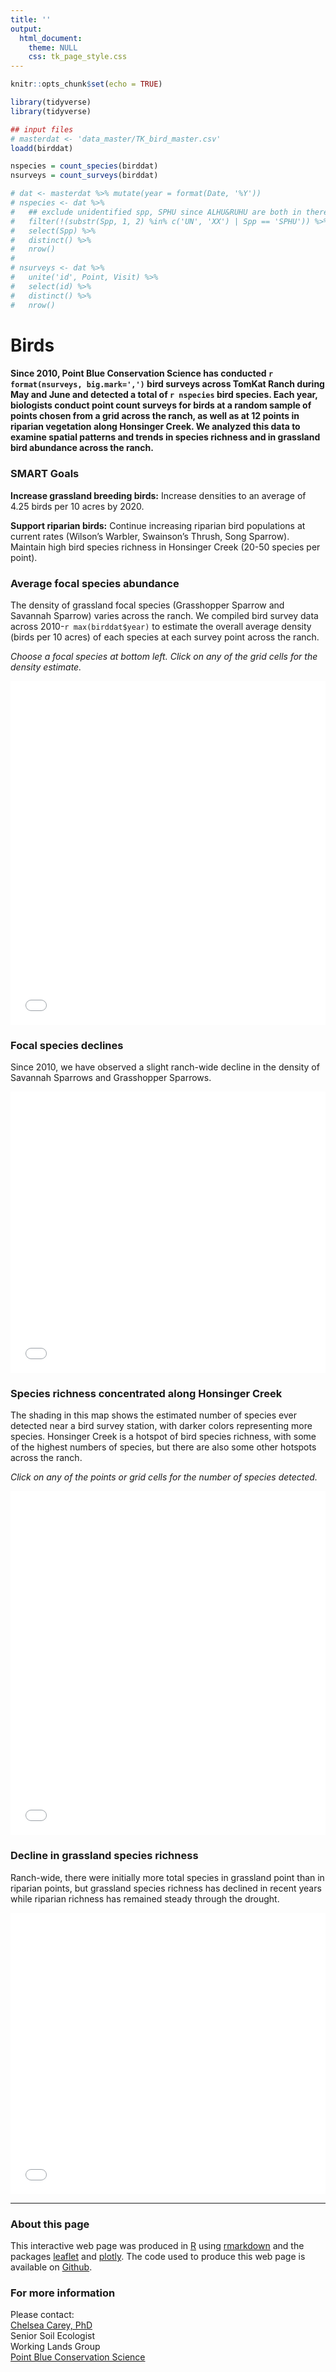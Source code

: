 ```yaml
---
title: ''
output:
  html_document:
    theme: NULL
    css: tk_page_style.css
---
```


```r
knitr::opts_chunk$set(echo = TRUE)

library(tidyverse)
library(tidyverse)

## input files
# masterdat <- 'data_master/TK_bird_master.csv'
loadd(birddat)

nspecies = count_species(birddat)
nsurveys = count_surveys(birddat)

# dat <- masterdat %>% mutate(year = format(Date, '%Y'))
# nspecies <- dat %>%
#   ## exclude unidentified spp, SPHU since ALHU&RUHU are both in there
#   filter(!(substr(Spp, 1, 2) %in% c('UN', 'XX') | Spp == 'SPHU')) %>%
#   select(Spp) %>%
#   distinct() %>%
#   nrow()
# 
# nsurveys <- dat %>% 
#   unite('id', Point, Visit) %>%
#   select(id) %>%
#   distinct() %>% 
#   nrow()

```

<a id="top"></a>

Birds
===============================
#### Since 2010, Point Blue Conservation Science has conducted <b>`r format(nsurveys, big.mark=',')` bird surveys</b> across TomKat Ranch during May and June and detected a total of <b>`r nspecies` bird species</b>. Each year, biologists conduct point count surveys for birds at a random sample of points chosen from a grid across the ranch, as well as at 12 points in riparian vegetation along Honsinger Creek. We analyzed this data to examine spatial patterns and trends in species richness and in grassland bird abundance across the ranch.{#intro}


### SMART Goals
<b>Increase grassland breeding birds:</b> Increase densities to an average of 4.25 birds per 10 acres by 2020.

<b>Support riparian birds:</b> Continue increasing riparian bird populations at current rates (Wilson's Warbler, Swainson's Thrush, Song Sparrow). Maintain high bird species richness in Honsinger Creek (20-50 species per point).


### Average focal species abundance 

The density of grassland focal species (Grasshopper Sparrow and Savannah Sparrow) varies across the ranch. We compiled  bird survey data across 2010-`r max(birddat$year)` to estimate the overall average density (birds per 10 acres) of each species at each survey point across the ranch.


<i>Choose a focal species at bottom left. Click on any of the grid cells for the density estimate.</i>

<center>
<iframe src="widget/bird_map_density.html" style="border: none;" width = 100%; height = 550px;></iframe>
</center>



### Focal species declines 
  
Since 2010, we have observed a slight ranch-wide decline in the density of Savannah Sparrows and Grasshopper Sparrows.

<center>
<iframe src="widget/bird_trend_density.html" style="border: none;" width = 100%; height = 450px;></iframe>
</center>



### Species richness concentrated along Honsinger Creek  
  
The shading in this map shows the estimated number of species ever detected near a bird survey station, with darker colors representing more species. Honsinger Creek is a hotspot of bird species richness, with some of the highest numbers of species, but there are also some other hotspots across the ranch.

<i>Click on any of the points or grid cells for the number of species detected.</i>

<center>
<iframe src="widget/bird_map_richness.html" style="border: none;" width = 100%; height = 550px;></iframe>
</center>



### Decline in grassland species richness  
Ranch-wide, there were initially more total species in grassland point than in riparian points, but grassland species richness has declined in recent years while riparian richness has remained steady through the drought.

<center>
<iframe src="widget/bird_trend_richness.html" style="border: none;" width = 100%; height = 450px;></iframe>
</center>

-------------

### About this page

This interactive web page was produced in [R](https://www.R-project.org/){target="_blank"} using [rmarkdown](https://rmarkdown.rstudio.com/){target="_blank"} and the packages [leaflet](http://rstudio.github.io/leaflet/){target="_blank"} and [plotly](https://plot.ly/r/){target="_blank"}. The code used to produce this web page is available on [Github](https://github.com/pointblue/tomkat){target="_blank"}.


### For more information

Please contact:  
[Chelsea Carey, PhD](https://www.pointblue.org/employee_bios/chelsea-carey/){target="_blank"}  
Senior Soil Ecologist  
Working Lands Group  
[Point Blue Conservation Science](https://www.pointblue.org){target="_blank"}
